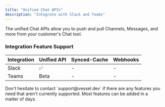 ```yaml
---
title: "Unified Chat APIs"
description: "Integrate with Slack and Teams"
---
```


The unified Chat APIs allow you to push and pull Channels, Messages, and more from your customer's Chat tool.

### Integration Feature Support

| Integration | Unified API | Synced-Cache | Webhooks |
| ----------- | ----------- | ------------ | -------- |
| Slack       | ✅          | -            | -        |
| Teams       | Beta        | -            | -        |

<Note>
  Don't hesitate to contact `support@vessel.dev` if there are any features you
  need that aren't currently supported. Most features can be added in a matter
  of days.
</Note>
